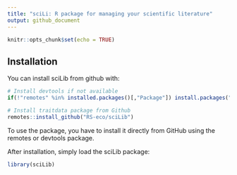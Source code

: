 ```yaml
---
title: "sciLi: R package for managing your scientific literature"
output: github_document
---
```


```r
knitr::opts_chunk$set(echo = TRUE)
```

## Installation

You can install sciLib from github with:

```r
# Install devtools if not available
if(!"remotes" %in% installed.packages()[,"Package"]) install.packages("remotes")

# Install traitdata package from Github
remotes::install_github("RS-eco/sciLib")
```

To use the package, you have to install it directly from GitHub using the remotes or devtools package.

After installation, simply load the sciLib package:

```r
library(sciLib)
```
